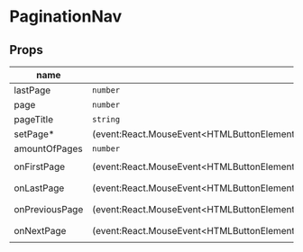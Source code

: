 
# PaginationNav

## Props

|name|type|default|description|
|----|----|-------|-----------|
|lastPage|`number`|`0`||
|page|`number`|`0`||
|pageTitle|`string`|`'pages'`||
|setPage&#42;|(event:React.MouseEvent&lt;HTMLButtonElement&gt;&#124;React.FormEvent&lt;HTMLInputElement&gt;,pageNumber:number)=&gt;void|||
|amountOfPages|`number`|||
|onFirstPage|(event:React.MouseEvent&lt;HTMLButtonElement&gt;)=&gt;void|`() => undefined`||
|onLastPage|(event:React.MouseEvent&lt;HTMLButtonElement&gt;)=&gt;void|`() => undefined`||
|onPreviousPage|(event:React.MouseEvent&lt;HTMLButtonElement&gt;,prevPage:number)=&gt;void|`() => undefined`||
|onNextPage|(event:React.MouseEvent&lt;HTMLButtonElement&gt;,nextPage:number)=&gt;void|`() => undefined`||



